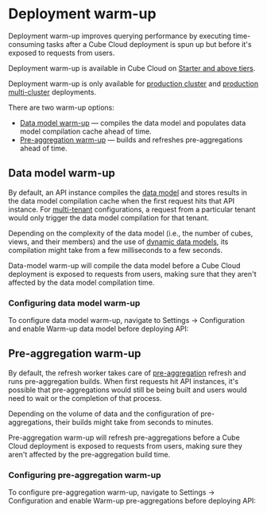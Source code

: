 # Deployment warm-up

Deployment warm-up improves querying performance by executing time-consuming
tasks after a Cube Cloud deployment is spun up but before it's exposed to
requests from users.

<SuccessBox>

Deployment warm-up is available in Cube Cloud on
[Starter and above tiers](https://cube.dev/pricing).

</SuccessBox>

<InfoBox>

Deployment warm-up is only available for [production cluster][ref-prod-cluster]
and [production multi-cluster][ref-prod-multi-cluster] deployments.

</InfoBox>

There are two warm-up options:

* [Data model warm-up](#data-model-warm-up) — compiles the data model and
populates data model compilation cache ahead of time.
* [Pre-aggregation warm-up](#pre-aggregation-warm-up) — builds and refreshes
pre-aggregations ahead of time.

## Data model warm-up

By default, an API instance compiles the [data model][ref-data-model] and
stores results in the data model compilation cache when the first request hits
that API instance. For [multi-tenant][ref-multitenancy] configurations, a
request from a particular tenant would only trigger the data model compilation
for that tenant.

Depending on the complexity of the data model (i.e., the number of cubes,
views, and their members) and the use of [dynamic data models][ref-dynamic-data-model],
its compilation might take from a few milliseconds to a few seconds.

Data-model warm-up will compile the data model before a Cube Cloud deployment
is exposed to requests from users, making sure that they aren't affected by
the data model compilation time.

### Configuring data model warm-up

To configure data model warm-up, navigate to <Btn>Settings → Configuration</Btn>
and enable <Btn>Warm-up data model before deploying API</Btn>:

<Screenshot src="https://ucarecdn.com/6d036fb1-4e6c-49c2-a301-fe97847a19a0/"/>

## Pre-aggregation warm-up

By default, the refresh worker takes care of [pre-aggregation][ref-pre-aggs]
refresh and runs pre-aggregation builds. When first requests hit API instances,
it's possible that pre-aggregations would still be being built and users would
need to wait or the completion of that process.

Depending on the volume of data and the configuration of pre-aggregations,
their builds might take from seconds to minutes.

Pre-aggregation warm-up will refresh pre-aggregations before a Cube Cloud
deployment is exposed to requests from users, making sure they aren't affected
by the pre-aggregation build time.

### Configuring pre-aggregation warm-up

To configure pre-aggregation warm-up, navigate to <Btn>Settings → Configuration</Btn>
and enable <Btn>Warm-up pre-aggregations before deploying API</Btn>:

<Screenshot src="https://ucarecdn.com/6d036fb1-4e6c-49c2-a301-fe97847a19a0/"/>


[ref-prod-cluster]: /product/deployment/cloud/deployment-types#production-cluster
[ref-prod-multi-cluster]: /product/deployment/cloud/deployment-types#production-multi-cluster
[ref-data-model]: /product/data-modeling/overview
[ref-dynamic-data-model]: /product/data-modeling/dynamic
[ref-multitenancy]: /product/configuration/advanced/multitenancy
[ref-pre-aggs]: /product/caching#pre-aggregations